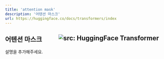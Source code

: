 ```yaml
---
title: 'attention mask'
description: '어텐션 마스크'
url: https://huggingface.co/docs/transformers/index
---
```


어텐션 마스크 <a href="https://huggingface.co/docs/transformers/index" target="_blank"><img style=float:right loading="lazy" alt="src: HuggingFace Transformer" src="https://img.shields.io/badge/문서-Huggingface_Transformer-blue" ></a>
---
설명을 추가해주세요.